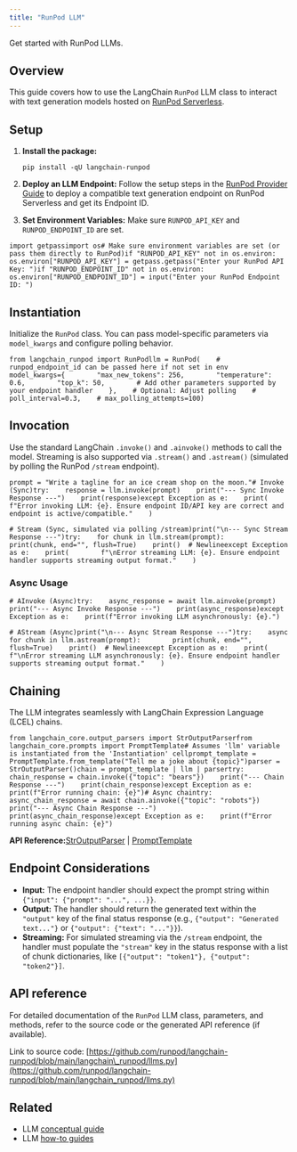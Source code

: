 ```yaml
---
title: "RunPod LLM"
---
```


Get started with RunPod LLMs.

## Overview

This guide covers how to use the LangChain `RunPod` LLM class to interact with text generation models hosted on [RunPod Serverless](https://www.runpod.io/serverless-gpu).

## Setup

1. **Install the package:**

   ```
   pip install -qU langchain-runpod
   ```

2. **Deploy an LLM Endpoint:** Follow the setup steps in the [RunPod Provider Guide](/oss/integrations/providers/runpod/#setup) to deploy a compatible text generation endpoint on RunPod Serverless and get its Endpoint ID.

3. **Set Environment Variables:** Make sure `RUNPOD_API_KEY` and `RUNPOD_ENDPOINT_ID` are set.

```
import getpassimport os# Make sure environment variables are set (or pass them directly to RunPod)if "RUNPOD_API_KEY" not in os.environ:    os.environ["RUNPOD_API_KEY"] = getpass.getpass("Enter your RunPod API Key: ")if "RUNPOD_ENDPOINT_ID" not in os.environ:    os.environ["RUNPOD_ENDPOINT_ID"] = input("Enter your RunPod Endpoint ID: ")
```

## Instantiation

Initialize the `RunPod` class. You can pass model-specific parameters via `model_kwargs` and configure polling behavior.

```
from langchain_runpod import RunPodllm = RunPod(    # runpod_endpoint_id can be passed here if not set in env    model_kwargs={        "max_new_tokens": 256,        "temperature": 0.6,        "top_k": 50,        # Add other parameters supported by your endpoint handler    },    # Optional: Adjust polling    # poll_interval=0.3,    # max_polling_attempts=100)
```

## Invocation

Use the standard LangChain `.invoke()` and `.ainvoke()` methods to call the model. Streaming is also supported via `.stream()` and `.astream()` (simulated by polling the RunPod `/stream` endpoint).

```
prompt = "Write a tagline for an ice cream shop on the moon."# Invoke (Sync)try:    response = llm.invoke(prompt)    print("--- Sync Invoke Response ---")    print(response)except Exception as e:    print(        f"Error invoking LLM: {e}. Ensure endpoint ID/API key are correct and endpoint is active/compatible."    )
```

```
# Stream (Sync, simulated via polling /stream)print("\n--- Sync Stream Response ---")try:    for chunk in llm.stream(prompt):        print(chunk, end="", flush=True)    print()  # Newlineexcept Exception as e:    print(        f"\nError streaming LLM: {e}. Ensure endpoint handler supports streaming output format."    )
```

### Async Usage

```
# AInvoke (Async)try:    async_response = await llm.ainvoke(prompt)    print("--- Async Invoke Response ---")    print(async_response)except Exception as e:    print(f"Error invoking LLM asynchronously: {e}.")
```

```
# AStream (Async)print("\n--- Async Stream Response ---")try:    async for chunk in llm.astream(prompt):        print(chunk, end="", flush=True)    print()  # Newlineexcept Exception as e:    print(        f"\nError streaming LLM asynchronously: {e}. Ensure endpoint handler supports streaming output format."    )
```

## Chaining

The LLM integrates seamlessly with LangChain Expression Language (LCEL) chains.

```
from langchain_core.output_parsers import StrOutputParserfrom langchain_core.prompts import PromptTemplate# Assumes 'llm' variable is instantiated from the 'Instantiation' cellprompt_template = PromptTemplate.from_template("Tell me a joke about {topic}")parser = StrOutputParser()chain = prompt_template | llm | parsertry:    chain_response = chain.invoke({"topic": "bears"})    print("--- Chain Response ---")    print(chain_response)except Exception as e:    print(f"Error running chain: {e}")# Async chaintry:    async_chain_response = await chain.ainvoke({"topic": "robots"})    print("--- Async Chain Response ---")    print(async_chain_response)except Exception as e:    print(f"Error running async chain: {e}")
```

**API Reference:**[StrOutputParser](https://python.langchain.com/api_reference/core/output_parsers/langchain_core.output_parsers.string.StrOutputParser.html) | [PromptTemplate](https://python.langchain.com/api_reference/core/prompts/langchain_core.prompts.prompt.PromptTemplate.html)

## Endpoint Considerations

* **Input:** The endpoint handler should expect the prompt string within `{"input": {"prompt": "...", ...}}`.
* **Output:** The handler should return the generated text within the `"output"` key of the final status response (e.g., `{"output": "Generated text..."}` or `{"output": {"text": "..."}}`).
* **Streaming:** For simulated streaming via the `/stream` endpoint, the handler must populate the `"stream"` key in the status response with a list of chunk dictionaries, like `[{"output": "token1"}, {"output": "token2"}]`.

## API reference

For detailed documentation of the `RunPod` LLM class, parameters, and methods, refer to the source code or the generated API reference (if available).

Link to source code: [https://github.com/runpod/langchain-runpod/blob/main/langchain\_runpod/llms.py](https://github.com/runpod/langchain-runpod/blob/main/langchain_runpod/llms.py)

## Related

* LLM [conceptual guide](/oss/concepts/text_llms)
* LLM [how-to guides](/oss/how_to/#llms)
